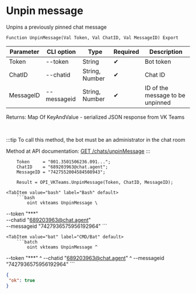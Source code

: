﻿---
sidebar_position: 10
---


# Unpin message
 Unpins a previously pinned chat message



`Function UnpinMessage(Val Token, Val ChatID, Val MessageID) Export`

  | Parameter | CLI option | Type | Required | Description |
  |-|-|-|-|-|
  | Token | --token | String | &#x2714; | Bot token |
  | ChatID | --chatid | String, Number | &#x2714; | Chat ID |
  | MessageID | --messageid | String, Number | &#x2714; | ID of the message to be unpinned |

  
  Returns:  Map Of KeyAndValue - serialized JSON response from VK Teams

<br/>

:::tip
To call this method, the bot must be an administrator in the chat room

 Method at API documentation: [GET /chats/unpinMessage](https://teams.vk.com/botapi/#/chats/get_chats_unpinMessage)
:::
<br/>


```bsl title="1C:Enterprise/OneScript code example"
    Token     = "001.3501506236.091...";
    ChatID    = "689203963@chat.agent";
    MessageID = "7427552004584508943";

    Result = OPI_VKTeams.UnpinMessage(Token, ChatID, MessageID);
```
 

 <Tabs>
  
    <TabItem value="bash" label="Bash" default>
        ```bash
            oint vkteams UnpinMessage \
 --token "***" \
 --chatid "689203963@chat.agent" \
 --messageid "7427936575956192964"
        ```
    </TabItem>
  
    <TabItem value="bat" label="CMD/Bat" default>
        ```batch
            oint vkteams UnpinMessage ^
 --token "***" ^
 --chatid "689203963@chat.agent" ^
 --messageid "7427936575956192964"
        ```
    </TabItem>
</Tabs>


```json title="Result"
{
 "ok": true
}
```
